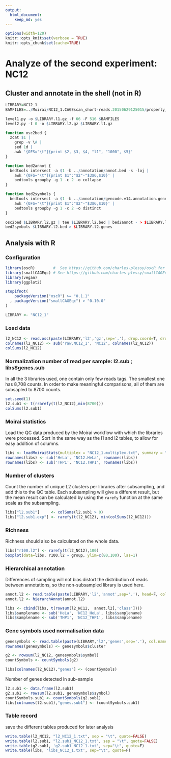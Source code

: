 ```yaml
---
output: 
  html_document: 
    keep_md: yes
---
```

```r
options(width=120)
knitr::opts_knit$set(verbose = TRUE)
knitr::opts_chunk$set(cache=TRUE)
```

Analyze of the second experiment: NC12
======================================

Cluster and annotate in the shell (not in R)
--------------------------------------------

```r
LIBRARY=NC12_1
BAMFILES=../Moirai/NC12_1.CAGEscan_short-reads.20150629125015/properly_paired_rmdup/*bam

level1.py -o $LIBRARY.l1.gz -f 66 -F 516 $BAMFILES
level2.py -t 0 -o $LIBRARY.l2.gz $LIBRARY.l1.gz

function osc2bed {
  zcat $1 |
    grep -v \# |
    sed 1d |
    awk '{OFS="\t"}{print $2, $3, $4, "l1", "1000", $5}'
}

function bed2annot {
  bedtools intersect -a $1 -b ../annotation/annot.bed -s -loj |
    awk '{OFS="\t"}{print $1":"$2"-"$3$6,$10}' | 
    bedtools groupby -g 1 -c 2 -o collapse
}

function bed2symbols {
  bedtools intersect -a $1 -b ../annotation/gencode.v14.annotation.genes.bed -s -loj |
    awk '{OFS="\t"}{print $1":"$2"-"$3$6,$10}' | 
    bedtools groupby -g 1 -c 2 -o distinct
}

osc2bed $LIBRARY.l2.gz | tee $LIBRARY.l2.bed | bed2annot - > $LIBRARY.l2.annot
bed2symbols $LIBRARY.l2.bed > $LIBRARY.l2.genes
```

Analysis with R
---------------

### Configuration

```r
library(oscR)        #  See https://github.com/charles-plessy/oscR for oscR.
library(smallCAGEqc) # See https://github.com/charles-plessy/smallCAGEqc for smallCAGEqc.
library(vegan)
library(ggplot2)

stopifnot(
    packageVersion("oscR") >= "0.1.1"
  , packageVersion("smallCAGEqc") > "0.10.0"
)

LIBRARY <- "NC12_1"
```

### Load data

```r
l2_NC12 <- read.osc(paste(LIBRARY,'l2','gz',sep='.'), drop.coord=T, drop.norm=T)
colnames(l2_NC12) <- sub('raw.NC12_1', 'NC12', colnames(l2_NC12))
colSums(l2_NC12)
```

### Normalization number of read per sample: l2.sub ; libs$genes.sub

In all the 3 libraries used, one contain only few reads tags. The smallest one has 8,708 counts. In order to make meaningful comparisons, all of them are subsapled to 8700 counts.

```r
set.seed(1)
l2.sub1 <- t(rrarefy(t(l2_NC12),min(8700)))
colSums(l2.sub1)
```

### Moirai statistics

Load the QC data produced by the Moirai workflow with which the libraries were processed. Sort in the same way as the l1 and l2 tables, to allow for easy addition of columns.

```r
libs <- loadMoiraiStats(multiplex = "NC12_1.multiplex.txt", summary = "../Moirai/NC12_1.CAGEscan_short-reads.20150629125015/text/summary.txt", pipeline = "CAGEscan_short-reads")
rownames(libs) <- sub('HeLa', 'NC12.HeLa', rownames(libs))
rownames(libs) <- sub('THP1', 'NC12.THP1', rownames(libs))
```

### Number of clusters

Count the number of unique L2 clusters per libraries after subsampling, and add
this to the QC table.  Each subsampling will give a different result, but the
mean result can be calculated by using the `rarefy` function at the same scale
as the subsampling.

```r
libs["l2.sub1"]     <- colSums(l2.sub1 > 0)
libs["l2.sub1.exp"] <- rarefy(t(l2_NC12), min(colSums(l2_NC12)))
```

### Richness

Richness should also be calculated on the whole data.

```r
libs["r100.l2"] <- rarefy(t(l2_NC12),100)
boxplot(data=libs, r100.l2 ~ group, ylim=c(80,100), las=1)
```

### Hierarchical annotation

Differences of sampling will not bias distort the distribution of reads between annotations, so the non-subsampled library is used here.

```r
annot.l2 <- read.table(paste(LIBRARY,'l2','annot',sep='.'), head=F, col.names=c('id', 'feature'), row.names=1)
annot.l2 <- hierarchAnnot(annot.l2)

libs <- cbind(libs, t(rowsum(l2_NC12,  annot.l2[,'class']))) 
libs$samplename <- sub('HeLa', 'NC12_HeLa', libs$samplename)
libs$samplename <- sub('THP1', 'NC12_THP1', libs$samplename)
```

### Gene symbols used normalisation data

```r
genesymbols <- read.table(paste(LIBRARY,'l2','genes',sep='.'), col.names=c("cluster","symbol"), stringsAsFactors=FALSE)
rownames(genesymbols) <- genesymbols$cluster

g2 <- rowsum(l2_NC12, genesymbols$symbol)
countSymbols <- countSymbols(g2)

libs[colnames(l2_NC12),"genes"] <- (countSymbols)
```

Number of genes detected in sub-sample

```r
l2.sub1 <- data.frame(l2.sub1)
g2.sub1 <- rowsum(l2.sub1, genesymbols$symbol)
countSymbols.sub1 <- countSymbols(g2.sub1)
libs[colnames(l2.sub1),"genes.sub1"] <- (countSymbols.sub1)
```

### Table record

save the different tables produced for later analysis

```r
write.table(l2_NC12, "l2_NC12_1.txt", sep = "\t", quote=FALSE)
write.table(l2.sub1, "l2.sub1_NC12_1.txt", sep = "\t", quote=FALSE)
write.table(g2.sub1, 'g2.sub1_NC12_1.txt', sep="\t", quote=F)
write.table(libs, 'libs_NC12_1.txt', sep="\t", quote=F)
```
